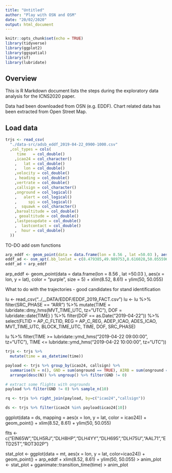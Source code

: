 ```yaml
---
title: "Untitled"
author: "Play with OSN and OSM"
date: "20/02/2020"
output: html_document
---
```


```r
knitr::opts_chunk$set(echo = TRUE)
library(tidyverse)
library(ggplot2)
library(ggspatial)
library(sf)
library(lubridate)
```

## Overview

This is R Markdown document lists the steps during the exploratory data analysis for the ICNS2020 paper.

Data had been downloaded from OSN (e.g. EDDF).
Chart related data has been extracted from Open Street Map.

## Load data

```r
trjs <- read_csv(
  "./data-src/adsb_eddf_2019-04-22_0900-1000.csv"
  ,col_types = cols(
     time   = col_double()
    ,icao24 = col_character()
    ,   lat = col_double()
    ,   lon = col_double()
    ,velocity = col_double()
    , heading = col_double()
    ,vertrate = col_double()
    ,callsign = col_character()
    ,onground = col_logical()
    ,   alert = col_logical()
    ,     spi = col_logical()
    ,  squawk = col_character()
    ,baroaltitude = col_double()
    , geoaltitude = col_double()
    ,lastposupdate = col_double()
    ,  lastcontact = col_double()
    ,  hour = col_double()
  ))
```





TO-DO add osm functions

```r
arp_eddf <- geom_point(data = data.frame(lon = 8.56 , lat =50.03 ), aes(x = lon, y = lat), color = "purple", size = 5)
eddf_ad <- osm_apt(.bb_lonlat = c(8.479385,49.989753,8.616028,50.055596))
eddf_ad + arp_eddf
```

arp_eddf <- geom_point(data = data.frame(lon = 8.56 , lat =50.03 ), aes(x = lon, y = lat), color = "purple", size = 5)
+ xlim(8.52, 8.61) + ylim(50, 50.055)

What to do with the trajectories - good candidates for stand identification

lu <- read_csv("../__DATA/EDDF/EDDF_2019_FACT.csv")
lu <- lu %>% filter(SRC_PHASE == "ARR") %>% mutate(TIME = lubridate::dmy_hms(MVT_TIME_UTC, tz="UTC"), DOF = lubridate::date(TIME) ) %>% filter(DOF == as.Date("2019-04-22")) %>% select(FLTID = AP_C_FLTID, REG = AP_C_REG, ADEP_ICAO, ADES_ICAO, MVT_TIME_UTC, BLOCK_TIME_UTC, TIME, DOF, SRC_PHASE)

lu %>% filter(TIME >= lubridate::ymd_hms("2019-04-22 09:00:00", tz="UTC"), TIME <= lubridate::ymd_hms("2019-04-22 10:00:00", tz="UTC"))

```r
trjs <- trjs %>%
  mutate(time = as_datetime(time))

payload <- trjs %>% group_by(icao24, callsign) %>% 
  summarise(N = n(), GND = sum(onground == TRUE), AIRB = sum(onground == FALSE)) %>% 
  arrange(desc(N)) %>% ungroup() %>% filter(GND != 0)

# extract some flights with ongrounds
payload %>% filter(GND != 0) %>% sample_n(10)

rq <- trjs %>% right_join(payload, by=c("icao24","callsign"))

ds <- trjs %>% filter(icao24 %in% payload$icao24[10])
```


ggplot(data = ds, mapping = aes(x = lon, y = lat, color = icao24)) + 
  geom_point() +
  xlim(8.52, 8.61) + ylim(50, 50.055)
  
  
flts <- c("EIN65W","DLH5RJ","DLH8HP","DLH4YY","DLH695","DLH75U","AAL71","ETD25T","ROT302P")

stat_plot <- ggplot(data = mt, aes(x = lon, y = lat, color=icao24)) + geom_point() + arp_eddf + xlim(8.52, 8.61) + ylim(50, 50.055)
> anim_plot <- stat_plot + gganimate::transition_time(time)
> anim_plot
  